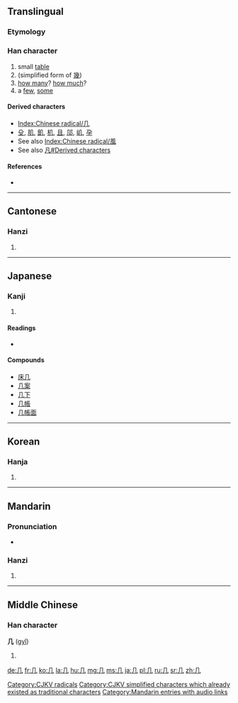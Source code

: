 <!--{{also|幾}} (different character in Japan)-->
{{also|凡|凢|儿|幾}}
==Translingual==
{{stroke order|type=animate}}

===Etymology===
{{liushu|p}}

{{Han etyl}}

===Han character===
{{Han char|rn=16|rad=几|as=00|sn=2|four=7721<sub>0</sub>|canj=竹弓 (HN)}}

# small [[table]]
# (simplified form of [[幾]])
# [[how many]]? [[how much]]?
# a [[few]], [[some]]

====Derived characters====
* [[Index:Chinese radical/几]]
* [[殳]], [[肌]], [[飢]], [[机]], [[且]], [[䢳]], [[㞦]], [[孕]]
* See also [[Index:Chinese radical/風]]
* See also [[凡#Derived characters]]

====References====
* {{Han ref|kx=0133.570|dkj=01737|dj=0299.080|hdz=10275.190|uh=51E0|ud=20960|bh=A44C|bd=42060}}

----

==Cantonese==

===Hanzi===
{{yue-hanzi|jyut=|y=gei1|tra=幾}}

# {{defn|lang=yue|sort=几00}}

----

==Japanese==

===Kanji===
{{ja-kanji|grade=|rs=几00}}

# {{defn|lang=ja|sort=几00}}

====Readings====
* {{ja-readings|on=[[き]] ([[ki]])|kun=[[つくえ]] ([[tsukue]])}}

====Compounds====
* [[床几]]
* [[几案]]
* [[几下]]
* [[几帳]]
* [[几帳面]]

----

==Korean==

===Hanja===
{{ko-hanja|hangeul=궤|rv=gwe|mr=kwe}}

# {{defn|lang=ko|sort=几00}}

[[Category:CJKV radicals]]
[[Category:CJKV simplified characters which already existed as traditional characters]]

----

==Mandarin==

===Pronunciation===
* {{audio|zh-jǐ.ogg|audio}}

===Hanzi===
{{cmn-hanzi|tra=幾|pin=[[jī]] ([[ji1]]), [[jǐ]] ([[ji3]])|wg=chi<sup>1</sup>}}

# {{defn|lang=cmn|sort=几00}}

[[Category:Mandarin entries with audio links]]

----

==Middle Chinese==

===Han character===
'''几''' ([[gyǐ]])

# {{defn|lang=zhx-mid|sort=几00}}

[[de:几]]
[[fr:几]]
[[ko:几]]
[[la:几]]
[[hu:几]]
[[mg:几]]
[[ms:几]]
[[ja:几]]
[[pl:几]]
[[ru:几]]
[[sr:几]]
[[zh:几]]